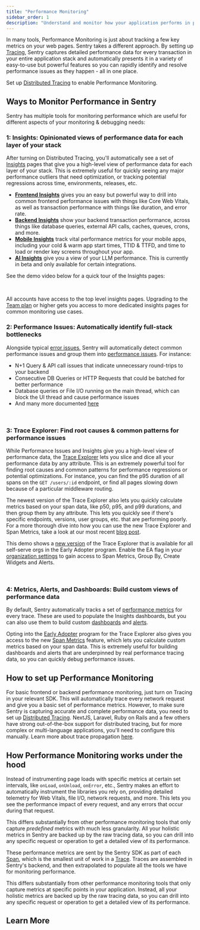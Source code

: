 ```yaml
---
title: "Performance Monitoring"
sidebar_order: 1
description: "Understand and monitor how your application performs in production. Track key metrics, analyze bottlenecks, and resolve performance issues with distributed tracing, detailed transaction data, and automated issue detection."
---
```


In many tools, Performance Monitoring is just about tracking a few key metrics on your web pages. Sentry takes a different approach. By setting up [Tracing](/concepts/key-terms/tracing/), Sentry captures detailed performance data for every transaction in your entire application stack and automatically presents it in a variety of easy-to-use but powerful features so you can rapidly identify and resolve performance issues as they happen - all in one place.

<Alert>

Set up [Distributed Tracing](/product/sentry-basics/tracing/) to enable Performance Monitoring.

</Alert>

## Ways to Monitor Performance in Sentry

Sentry has multiple tools for monitoring performance which are useful for different aspects of your monitoring & debugging needs:

### 1: Insights: Opinionated views of performance data for each layer of your stack

After turning on Distributed Tracing, you'll automatically see a set of [Insights](/product/insights/) pages that give you a high-level view of performance data for each layer of your stack. This is extremely useful for quickly seeing any major performance outliers that need optimization, or tracking potential regressions across time, environments, releases, etc.

- [**Frontend Insights**](/product/insights/frontend) gives you an easy but powerful way to drill into common frontend performance issues with things like Core Web Vitals, as well as transaction performance with things like duration, and error rate.
- [**Backend Insights**](/product/insights/backend/) show your backend transaction performance, across things like database queries, external API calls, caches, queues, crons, and more.
- [**Mobile Insights**](/product/insights/mobile/) track vital performance metrics for your mobile apps, including your cold & warm app start times, TTID & TTFD, and time to load or render key screens throughout your app.
- [**AI Insights**](/product/insights/ai/) give you a view of your LLM performance. This is currently in beta and only available for certain integrations.

See the demo video below for a quick tour of the Insights pages:

<Arcade src="https://demo.arcade.software/BTvUjriSDjaHiVqPvIFP?embed&embed_mobile=tab&embed_desktop=inline&show_copy_link=true" /><br />

All accounts have access to the top level insights pages. Upgrading to the [Team plan](https://sentry.io/signup/?original_referrer=https%3A%2F%2Fwww.google.com%2F&period=annual&plan=am1_team_auf&trial) or higher gets you access to more dedicated insights pages for common monitoring use cases.

### 2: Performance Issues: Automatically identify full-stack bottlenecks

Alongside typical [error issues](/product/issues/issue-details/error-issues/), Sentry will automatically detect common performance issues and group them into [performance issues](/product/issues/issue-details/performance-issues/). For instance:
- N+1 Query & API call issues that indicate unnecessary round-trips to your backend
- Consecutive DB Queries or HTTP Requests that could be batched for better performance
- Database queries or File I/O running on the main thread, which can block the UI thread and cause performance issues
- And many more documented [here](/product/issues/performance-issues/)


<Arcade src="https://demo.arcade.software/t8kZ9OeigLNrH3fLynIu?embed&embed_mobile=tab&embed_desktop=inline&show_copy_link=true" /> <br />

### 3: Trace Explorer: Find root causes & common patterns for performance issues

While Performance Issues and Insights give you a high-level view of performance data, the [Trace Explorer](/product/explore/traces/) lets you slice and dice all your performance data by any attribute. This is an extremely powerful tool for finding root causes and common patterns for performance regressions or potential optimizations. For instance, you can find the p95 duration of all spans on the `GET /users/:id` endpoint, or find all pages slowing down because of a particular middleware routing.

The newest version of the Trace Explorer also lets you quickly calculate metrics based on your span data, like p50, p95, and p99 durations, and then group them by any attribute. This lets you quickly see if there's specific endpoints, versions, user groups, etc. that are performing poorly. For a more thorough dive into how you can use the new Trace Explorer and Span Metrics, take a look at our most recent [blog post](https://blog.sentry.io/find-and-fix-performance-bottlenecks-with-sentrys-trace-explorer/).

<Alert>

This demo shows a [new version](/product/explore/new-trace-explorer/) of the Trace Explorer that is available for all self-serve orgs in the Early Adopter program. Enable the EA flag in your [organization settings](https://sentry.io/orgredirect/settings/:orgslug/) to gain access to Span Metrics, Group By, Create Widgets and Alerts.

</Alert>


<Arcade src="https://demo.arcade.software/E04YSJpq1w8bpk18Q5Kp" /> <br />

### 4: Metrics, Alerts, and Dashboards: Build custom views of performance data

By default, Sentry automatically tracks a set of [performance metrics](/platforms/javascript/tracing/span-metrics/) for every trace. These are used to populate the Insights dashboards, but you can also use them to build custom [dashboards](/product/dashboards/) and [alerts](/product/alerts/).

Opting into the [Early Adopter](https://sentry.io/orgredirect/settings/:orgslug/) program for the Trace Explorer also gives you access to the new [Span Metrics](/product/explore/new-trace-explorer/#span-metrics/) feature, which lets you calculate custom metrics based on your span data. This is extremely useful for building dashboards and alerts that are underpinned by real performance tracing data, so you can quickly debug performance issues.

## How to set up Performance Monitoring

For basic frontend or backend performance monitoring, just turn on Tracing in your relevant SDK. This will automatically trace every network request and give you a basic set of performance metrics. However, to make sure Sentry is capturing accurate and complete performance data, you need to set up [Distributed Tracing](/product/sentry-basics/distributed-tracing/). NextJS, Laravel, Ruby on Rails and a few others have strong out-of-the-box support for distributed tracing, but for more complex or multi-language applications, you'll need to configure this manually. Learn more about trace propagation [here](/platforms/javascript/tracing/distributed-tracing/).

## How Performance Monitoring works under the hood

Instead of instrumenting page loads with specific metrics at certain set intervals, like `onLoad`, `onUnload`, `onError`, etc., Sentry makes an effort to automatically instrument the libraries you rely on, providing detailed telemetry for Web Vitals, file I/O, network requests, and more. This lets you see the performance impact of every request, and any errors that occur during that request.

This differs substantially from other performance monitoring tools that only capture *predefined* metrics with much less granularity. All your holistic metrics in Sentry are backed up by the raw tracing data, so you can drill into any specific request or operation to get a detailed view of its performance.

These performance metrics are sent by the Sentry SDK as part of each [Span](/concepts/key-terms/tracing/#whats-a-span), which is the smallest unit of work in a [Trace](/concepts/key-terms/tracing/). Traces are assembled in Sentry's backend, and then extrapolated to populate all the tools we have for monitoring performance.

This differs substantially from other performance monitoring tools that only capture metrics at specific points in your application. Instead, all your holistic metrics are backed up by the raw tracing data, so you can drill into any specific request or operation to get a detailed view of its performance.

## Learn More

<PageGrid />
